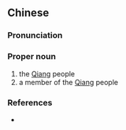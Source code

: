 ==Chinese==
{{zh-forms}}

===Pronunciation===
{{zh-pron
|m=Qiāngrén
|cat=pn
}}

===Proper noun===
{{zh-proper noun}}

# the [[w:Qiang|Qiang]] people
# a member of the [[w:Qiang|Qiang]] people

===References===
* {{pedialite|Qiang}}